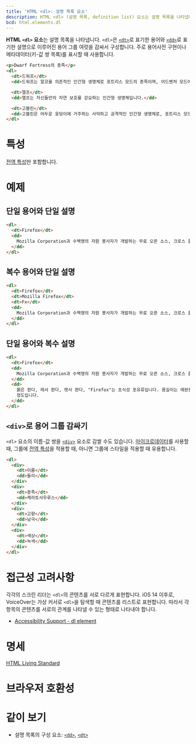```yaml
---
title: 'HTML <dl>: 설명 목록 요소'
description: HTML <dl> (설명 목록, definition list) 요소는 설명 목록을 나타냅니다.
bcd: html.elements.dl
---
```


**HTML `<dl>` 요소**는 설명 목록을 나타냅니다. `<dl>`은 [`<dt>`](./dt)로 표기한 용어와 [`<dd>`](./dd)로 표기한 설명으로 이루어진 용어 그룹 여럿을 감싸서 구성합니다. 주로 용어사전 구현이나 메타데이터(키-값 쌍 목록)를 표시할 때 사용합니다.

<HTMLDemo height={200}>

```html
<p>Dwarf Fortress의 종족</p>
<dl>
  <dt>드워프</dt>
  <dd>드워프는 알코올 의존적인 인간형 생명체로 포트리스 모드의 종족이며, 어드벤처 모드에서도 플레이할 수 있습니다.</dd>

  <dt>엘프</dt>
  <dd>엘프는 자신들만의 자연 보호를 강요하는 인간형 생명체입니다.</dd>

  <dt>고블린</dt>
  <dd>고블린은 어두운 웅덩이에 거주하는 사악하고 공격적인 인간형 생명체로, 포트리스 모드의 주요한 적입니다.</dd>
</dl>
```

</HTMLDemo>

# 특성

[전역 특성](/docs/Web/HTML/Global_attributes)만 포함합니다.

# 예제

## 단일 용어와 단일 설명

```html
<dl>
  <dt>Firefox</dt>
  <dd>
    Mozilla Corporation과 수백명의 자원 봉사자가 개발하는 무료 오픈 소스, 크로스 플랫폼, 그래픽 웹 브라우저입니다.
  </dd>
</dl>
```

## 복수 용어와 단일 설명

```html
<dl>
  <dt>Firefox</dt>
  <dt>Mozilla Firefox</dt>
  <dt>Fx</dt>
  <dd>
    Mozilla Corporation과 수백명의 자원 봉사자가 개발하는 무료 오픈 소스, 크로스 플랫폼, 그래픽 웹 브라우저입니다.
  </dd>
</dl>
```

## 단일 용어와 복수 설명

```html
<dl>
  <dt>Firefox</dt>
  <dd>
    Mozilla Corporation과 수백명의 자원 봉사자가 개발하는 무료 오픈 소스, 크로스 플랫폼, 그래픽 웹 브라우저입니다.
  </dd>
  <dd>
    붉은 판다, 레서 판다, 랫서 판다, "Firefox"는 초식성 포유류입니다. 몸길이는 애완용 고양이보다 약간 큰 60cm
    정도입니다.
  </dd>
</dl>
```

## `<div>`로 용어 그룹 감싸기

`<dl>` 요소의 이름-값 쌍을 [`<div>`](./div) 요소로 감쌀 수도 있습니다. [마이크로데이터](https://developer.mozilla.org/en-US/docs/Web/HTML/Microdata)를 사용할 때, 그룹에 [전역 특성](/docs/Web/HTML/Global_attributes)을 적용할 때, 아니면 그룹에 스타일을 적용할 때 유용합니다.

```html
<dl>
  <div>
    <dt>이름</dt>
    <dd>둘리</dd>
  </div>
  <div>
    <dt>종족</dt>
    <dd>케라토사우루스</dd>
  </div>
  <div>
    <dt>고향</dt>
    <dd>남극</dd>
  </div>
  <div>
    <dt>색상</dt>
    <dd>녹색</dd>
  </div>
</dl>
```

# 접근성 고려사항

각각의 스크린 리더는 `<dl>`의 콘텐츠를 서로 다르게 표현합니다. iOS 14 이후로, VoiceOver는 가상 커서로 `<dl>`을 탐색할 때 콘텐츠를 리스트로 표현합니다. 따라서 각 항목의 콘텐츠를 서로의 관계를 나타낼 수 있는 형태로 나타내야 합니다.

- [Accessibility Support - dl element](https://a11ysupport.io/tech/html/dl_element)

# 명세

[HTML Living Standard](https://html.spec.whatwg.org/multipage/semantics.html#the-dl-element)

# 브라우저 호환성

<BrowserCompat data={props.bcd} />

# 같이 보기

- 설명 목록의 구성 요소: [`<dd>`](./dd), [`<dt>`](./dt)
